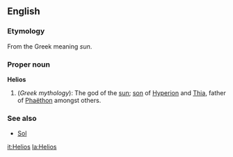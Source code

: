 ==English==
===Etymology===
From the Greek meaning ''sun''.

===Proper noun===
'''Helios'''
{{wikipedia}}
# (''Greek mythology''): The god of the [[sun]]; [[son]] of [[Hyperion]] and [[Thia]], father of [[Phaëthon]] amongst others.

===See also===
* [[Sol]]

[[it:Helios]]
[[la:Helios]]